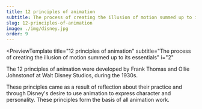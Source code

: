 ```yaml
---
title: 12 principles of animation
subtitle: The process of creating the illusion of motion summed up to its essentials.
slug: 12-principles-of-animation
image: ./img/disney.jpg
order: 9
---
```


<PreviewTemplate
  title="12 principles of animation"
  subtitle="The process of creating the illusion of motion summed up to its essentials"
  i="2"
>
  The 12 principles of animation were developed by Frank Thomas and Ollie
  Johnstonof at Walt Disney Studios, during the 1930s. 
  
  These principles came as
  a result of reflection about their practice and through Disney's desire to use
  animation to express character and personality. These principles form the
  basis of all animation work.

  <ReadTheNextArticle
    title="Squash & Stretch"
    description="When applied, it gives your animated characters and objects ..."
    linkTo="/12-principles-of-animation/squash-&-stretch"
  />

</PreviewTemplate>
